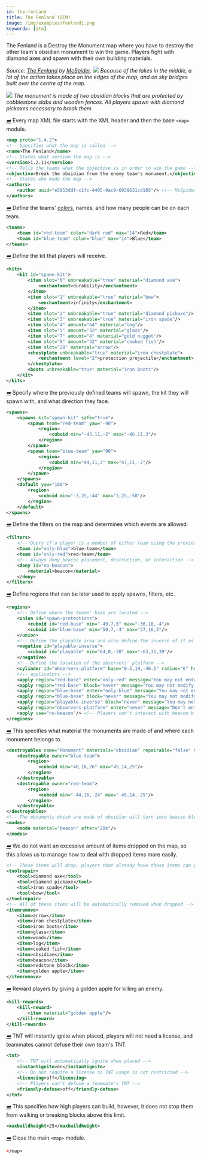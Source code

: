 ```yaml
---
id: the-fenland
title: The Fenland (DTM)
image: /img/examples/fenland1.png
keywords: [dtm]
---
```


The Fenland is a Destroy the Monument map where you have to destroy the other team's obsidian monument to win the game.
Players fight with diamond axes and spawn with their own building materials.

_Source: [The Fenland](https://github.com/OvercastCommunity/PublicMaps/blob/main/dtcm/standard/the_fenland) by [McSpider](https://github.com/McSpider)._
![](/img/examples/fenland1.png)
_Because of the lakes in the middle, a lot of the action takes place on the edges of the map, and on
sky bridges built over the centre of the map._

![](/img/examples/fenland2.png)
_The monument is made of two obsidian blocks that are protected by cobblestone slabs and wooden fences.
All players spawn with diamond pickaxes necessary to break them._

[<i className="icon-right">➡️</i>](/docs/modules/general/main)
Every map XML file starts with the XML header and then the base `<map>` module.

```xml
<map proto="1.4.2">
<!-- Specifies what the map is called -->
<name>The Fenland</name>
<!-- States what version the map is -->
<version>1.2.11</version>
<!-- Tells the teams what the objective is in order to win the game -->
<objective>Break the obsidian from the enemy team's monument.</objective>
<!-- States who made the map -->
<authors>
    <author uuid="e5953ddf-c1fc-4405-9ac9-6939631cd185"/> <!-- McSpider -->
</authors>
```

[<i className="icon-right">➡️</i>](/docs/modules/format/teams)
Define the teams' [colors](/docs/reference/misc/formatting#chatColors), names, and how many people can be on each team.

```xml
<teams>
    <team id="red-team" color="dark red" max="14">Red</team>
    <team id="blue-team" color="blue" max="14">Blue</team>
</teams>
```

[<i className="icon-right">➡️</i>](/docs/modules/gear/kits)
Define the kit that players will receive.

```xml
<kits>
    <kit id="spawn-kit">
        <item slot="0" unbreakable="true" material="diamond axe">
            <enchantment>durability</enchantment>
        </item>
        <item slot="1" unbreakable="true" material="bow">
            <enchantment>infinity</enchantment>
        </item>
        <item slot="2" unbreakable="true" material="diamond pickaxe"/>
        <item slot="3" unbreakable="true" material="iron spade"/>
        <item slot="4" amount="64" material="log"/>
        <item slot="5" amount="32" material="glass"/>
        <item slot="7" amount="4" material="gold nugget"/>
        <item slot="8" amount="32" material="cooked fish"/>
        <item slot="28" material="arrow"/>
        <chestplate unbreakable="true" material="iron chestplate">
            <enchantment level="2">protection projectile</enchantment>
        </chestplate>
        <boots unbreakable="true" material="iron boots"/>
    </kit>
</kits>
```

[<i className="icon-right">➡️</i>](/docs/modules/mechanics/spawns)
Specify where the previously defined teams will spawn, the kit they will spawn with, and what direction they face.

```xml
<spawns>
    <spawns kit="spawn-kit" safe="true">
        <spawn team="red-team" yaw="-90">
            <region>
                <cuboid min="-43,11,-2" max="-46,11,3"/>
            </region>
        </spawn>
        <spawn team="blue-team" yaw="90">
            <region>
                <cuboid min="44,11,3" max="47,11,-2"/>
            </region>
        </spawn>
    </spawns>
    <default yaw="180">
        <region>
            <cuboid min="-3,25,-44" max="3,25,-50"/>
        </region>
    </default>
</spawns>
```

[<i className="icon-right">➡️</i>](/docs/modules/mechanics/filters)
Define the filters on the map and determines which events are allowed.

```xml
<filters>
    <!-- Query if a player is a member of either team using the previously defined team ID -->
    <team id="only-blue">blue-team</team>
    <team id="only-red">red-team</team>
    <!-- Always deny beacon placement, destruction, or interaction -->
    <deny id="no-beacon">
        <material>beacon</material>
    </deny>
</filters>
```

[<i className="icon-right">➡️</i>](/docs/modules/mechanics/regions)
Define regions that can be later used to apply spawns, filters, etc.

```xml
<regions>
    <!-- Define where the teams' base are located -->
    <union id="spawn-protections">
        <cuboid id="red-base" min="-49,7,5" max="-36,16,-4"/>
        <cuboid id="blue-base" min="50,7,-4" max="37,16,5"/>
    </union>
    <!-- Define the playable area and also define the inverse of it as well -->
    <negative id="playable-inverse">
        <cuboid id="playable" min="64,0,-38" max="-63,31,39"/>
    </negative>
    <!-- Define the location of the observers' platform -->
    <cylinder id="observers-platform" base="0.5,19,-46.5" radius="6" height="oo"/>
    <!-- applicators -->
    <apply region="red-base" enter="only-red" message="You may not enter the enemy team's base!"/>
    <apply region="red-base" block="never" message="You may not modify the base!"/>
    <apply region="blue-base" enter="only-blue" message="You may not enter the enemy team's base!"/>
    <apply region="blue-base" block="never" message="You may not modify the base!"/>
    <apply region="playable-inverse" block="never" message="You may not build outside the playing area!"/>
    <apply region="observers-platform" enter="never" message="Don't enter the observers spawn area!"/>
    <apply use="no-beacon"/> <!-- Players can't interact with beacon blocks -->
</regions>
```

[<i className="icon-right">➡️</i>](/docs/modules/objectives/dtm)
This specifies what material the monuments are made of and where each monument belongs to.

```xml
<destroyables name="Monument" materials="obsidian" repairable="false" mode-changes="true">
    <destroyable owner="blue-team">
        <region>
            <cuboid min="46,16,26" max="45,14,25"/>
        </region>
    </destroyable>
    <destroyable owner="red-team">
        <region>
            <cuboid min="-44,16,-24" max="-45,14,-25"/>
        </region>
    </destroyable>
</destroyables>
<!-- The monuments which are made of obsidian will turn into beacon blocks in 20 minutes -->
<modes>
    <mode material="beacon" after="20m"/>
</modes>
```

[<i className="icon-right">➡️</i>](/docs/modules/gear/repair-remove-keep)
We do not want an excessive amount of items dropped on the map, so this allows us to manage
how to deal with dropped items more easily.

```xml
<!-- These items will drop, players that already have these items can pick it up and will be merged -->
<toolrepair>
    <tool>diamond axe</tool>
    <tool>diamond pickaxe</tool>
    <tool>iron spade</tool>
    <tool>bow</tool>
</toolrepair>
<!-- All of these items will be automatically removed when dropped -->
<itemremove>
    <item>arrow</item>
    <item>iron chestplate</item>
    <item>iron boots</item>
    <item>glass</item>
    <item>wood</item>
    <item>log</item>
    <item>cooked fish</item>
    <item>obsidian</item>
    <item>beacon</item>
    <item>redstone block</item>
    <item>golden apple</item>
</itemremove>
```

[<i className="icon-right">➡️</i>](/docs/modules/gear/kill-rewards)
Reward players by giving a golden apple for killing an enemy.

```xml
<kill-rewards>
    <kill-reward>
        <item material="golden apple"/>
    </kill-reward>
</kill-rewards>
```

[<i className="icon-right">➡️</i>](/docs/modules/gear/tnt)
TNT will instantly ignite when placed, players will not need a license, and teammates cannot defuse their own team's TNT.

```xml
<tnt>
    <!-- TNT will automatically ignite when placed -->
    <instantignite>on</instantignite>
    <!-- Do not require a license so TNT usage is not restricted -->
    <licensing>off</licensing>
    <!-- Players can't defuse a teammate's TNT -->
    <friendly-defuse>off</friendly-defuse>
</tnt>
```
[<i className="icon-right">➡️</i>](/docs/modules/environment/world/#build-height)
This specifies how high players can build, however, it does not stop them from walking or breaking blocks above this limit.

```xml
<maxbuildheight>25</maxbuildheight>
```

[<i className="icon-right">➡️</i>](/docs/modules/general/main)
Close the main `<map>` module.

```xml
</map>
```
